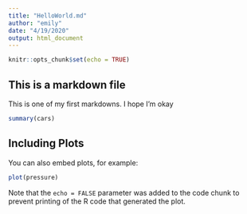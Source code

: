 ---
title: "HelloWorld.md"
author: "emily"
date: "4/19/2020"
output: html_document
---

```{r setup, include=FALSE}
knitr::opts_chunk$set(echo = TRUE)
```
## This is a markdown file

This is one of my first markdowns. I hope I'm okay

```{r cars}
summary(cars)
```

## Including Plots

You can also embed plots, for example:

```{r pressure, echo=FALSE}
plot(pressure)
```

Note that the `echo = FALSE` parameter was added to the code chunk to prevent printing of the R code that generated the plot.
